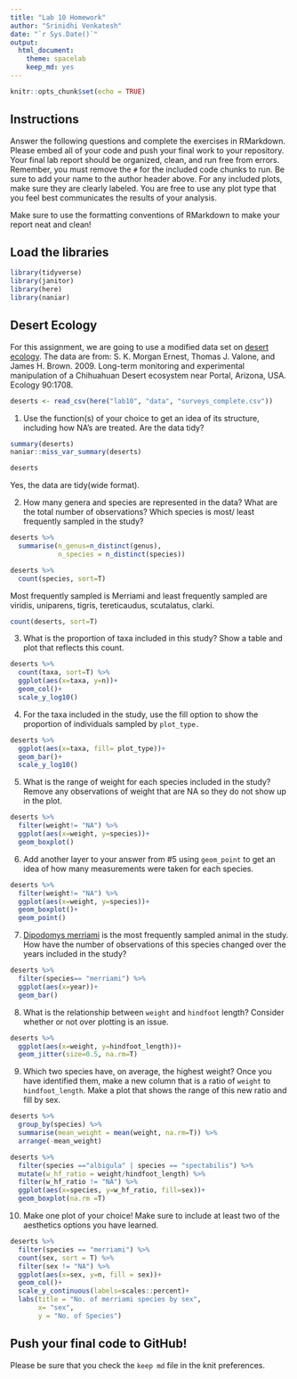 ```yaml
---
title: "Lab 10 Homework"
author: "Srinidhi Venkatesh"
date: "`r Sys.Date()`"
output:
  html_document: 
    theme: spacelab
    keep_md: yes
---
```


```r
knitr::opts_chunk$set(echo = TRUE)
```

## Instructions
Answer the following questions and complete the exercises in RMarkdown. Please embed all of your code and push your final work to your repository. Your final lab report should be organized, clean, and run free from errors. Remember, you must remove the `#` for the included code chunks to run. Be sure to add your name to the author header above. For any included plots, make sure they are clearly labeled. You are free to use any plot type that you feel best communicates the results of your analysis.  

Make sure to use the formatting conventions of RMarkdown to make your report neat and clean!  

## Load the libraries
```r
library(tidyverse)
library(janitor)
library(here)
library(naniar)
``` 

## Desert Ecology
For this assignment, we are going to use a modified data set on [desert ecology](http://esapubs.org/archive/ecol/E090/118/). The data are from: S. K. Morgan Ernest, Thomas J. Valone, and James H. Brown. 2009. Long-term monitoring and experimental manipulation of a Chihuahuan Desert ecosystem near Portal, Arizona, USA. Ecology 90:1708.
```r
deserts <- read_csv(here("lab10", "data", "surveys_complete.csv"))
```

1. Use the function(s) of your choice to get an idea of its structure, including how NA's are treated. Are the data tidy? 
```r
summary(deserts)
naniar::miss_var_summary(deserts)
```

```r
deserts
```
Yes, the data are tidy(wide format).

2. How many genera and species are represented in the data? What are the total number of observations? Which species is most/ least frequently sampled in the study?
```r
deserts %>%
  summarise(n_genus=n_distinct(genus),
            n_species = n_distinct(species))
```
```r
deserts %>% 
  count(species, sort=T)
```
Most frequently sampled is Merriami and least frequently sampled are viridis, uniparens, tigris, tereticaudus, scutalatus, clarki.

```r
count(deserts, sort=T)
```

3. What is the proportion of taxa included in this study? Show a table and plot that reflects this count.
```r
deserts %>% 
  count(taxa, sort=T) %>% 
  ggplot(aes(x=taxa, y=n))+
  geom_col()+
  scale_y_log10()
```

4. For the taxa included in the study, use the fill option to show the proportion of individuals sampled by `plot_type.`
```r
deserts %>% 
  ggplot(aes(x=taxa, fill= plot_type))+
  geom_bar()+
  scale_y_log10()
```

5. What is the range of weight for each species included in the study? Remove any observations of weight that are NA so they do not show up in the plot.
```r
deserts %>% 
  filter(weight!= "NA") %>% 
  ggplot(aes(x=weight, y=species))+
  geom_boxplot()
```

6. Add another layer to your answer from #5 using `geom_point` to get an idea of how many measurements were taken for each species.
```r
deserts %>% 
  filter(weight!= "NA") %>% 
  ggplot(aes(x=weight, y=species))+
  geom_boxplot()+
  geom_point()
```

7. [Dipodomys merriami](https://en.wikipedia.org/wiki/Merriam's_kangaroo_rat) is the most frequently sampled animal in the study. How have the number of observations of this species changed over the years included in the study?
```r
deserts %>% 
  filter(species== "merriami") %>% 
  ggplot(aes(x=year))+
  geom_bar()
```
8. What is the relationship between `weight` and `hindfoot` length? Consider whether or not over plotting is an issue.
```r
deserts %>% 
  ggplot(aes(x=weight, y=hindfoot_length))+
  geom_jitter(size=0.5, na.rm=T)
```

9. Which two species have, on average, the highest weight? Once you have identified them, make a new column that is a ratio of `weight` to `hindfoot_length`. Make a plot that shows the range of this new ratio and fill by sex.
```r
deserts %>% 
  group_by(species) %>%
  summarise(mean_weight = mean(weight, na.rm=T)) %>% 
  arrange(-mean_weight)
```
```r
deserts %>% 
  filter(species =="albigula" | species == "spectabilis") %>% 
  mutate(w_hf_ratio = weight/hindfoot_length) %>% 
  filter(w_hf_ratio != "NA") %>% 
  ggplot(aes(x=species, y=w_hf_ratio, fill=sex))+
  geom_boxplot(na.rm =T)
```
10. Make one plot of your choice! Make sure to include at least two of the aesthetics options you have learned.
```r
deserts %>% 
  filter(species == "merriami") %>% 
  count(sex, sort = T) %>% 
  filter(sex != "NA") %>% 
  ggplot(aes(x=sex, y=n, fill = sex))+
  geom_col()+
  scale_y_continuous(labels=scales::percent)+
  labs(title = "No. of merriami species by sex",
       x= "sex",
       y = "No. of Species")
```

## Push your final code to GitHub!
Please be sure that you check the `keep md` file in the knit preferences. 